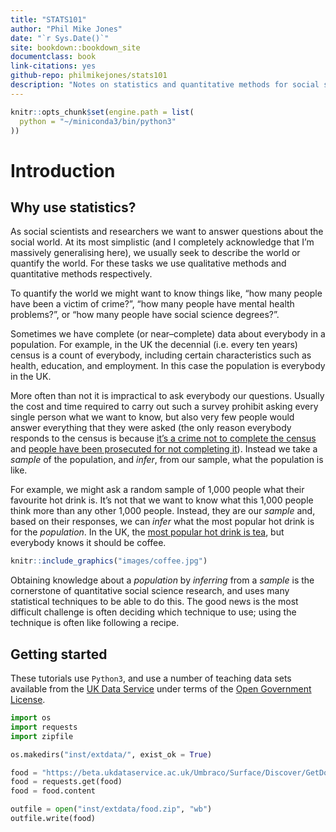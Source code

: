 ```yaml
--- 
title: "STATS101"
author: "Phil Mike Jones"
date: "`r Sys.Date()`"
site: bookdown::bookdown_site
documentclass: book
link-citations: yes
github-repo: philmikejones/stats101
description: "Notes on statistics and quantitative methods for social sciences."
---
```


```r
knitr::opts_chunk$set(engine.path = list(
  python = "~/miniconda3/bin/python3"
))
```


# Introduction


## Why use statistics?

As social scientists and researchers we want to answer questions about the social world.
At its most simplistic (and I completely acknowledge that I'm massively generalising here), we usually seek to describe the world or quantify the world.
For these tasks we use qualitative methods and quantitative methods respectively.

To quantify the world we might want to know things like, "how many people have been a victim of crime?", "how many people have mental health problems?", or "how many people have social science degrees?".

Sometimes we have complete (or near--complete) data about everybody in a population.
For example, in the UK the decennial (i.e. every ten years) census is a count of everybody, including certain characteristics such as health, education, and employment.
In this case the population is everybody in the UK.

More often than not it is impractical to ask everybody our questions.
Usually the cost and time required to carry out such a survey prohibit asking every single person what we want to know, but also very few people would answer everything that they were asked (the only reason everybody responds to the census is because [it's a crime not to complete the census](https://en.wikipedia.org/wiki/Census_in_the_United_Kingdom#Criminal_law) and [people have been prosecuted for not completing it](https://www.theguardian.com/uk/2012/jan/27/120-convicted-census-forms-2011)).
Instead we take a *sample* of the population, and *infer*, from our sample, what the population is like.

For example, we might ask a random sample of 1,000 people what their favourite hot drink is.
It's not that we want to know what this 1,000 people think more than any other 1,000 people.
Instead, they are our *sample* and, based on their responses, we can *infer* what the most popular hot drink is for the *population*.
In the UK, the [most popular hot drink is tea](https://www.statista.com/statistics/697383/favorite-hot-drinks-united-kingdom-uk/), but everybody knows it should be coffee.

```r
knitr::include_graphics("images/coffee.jpg")
```

Obtaining knowledge about a *population* by *inferring* from a *sample* is the cornerstone of quantitative social science research, and uses many statistical techniques to be able to do this.
The good news is the most difficult challenge is often deciding which technique to use; using the technique is often like following a recipe.


## Getting started

These tutorials use `Python3`, and use a number of teaching data sets available from the [UK Data Service](https://www.ukdataservice.ac.uk/) under terms of the [Open Government License](http://www.nationalarchives.gov.uk/doc/open-government-licence/version/3/).

```python
import os
import requests
import zipfile
```

```python
os.makedirs("inst/extdata/", exist_ok = True)
```

```python
food = "https://beta.ukdataservice.ac.uk/Umbraco/Surface/Discover/GetDownload?studyNumber=7932&fileName=7932tab_818dcb297393b2557b07f05acaae70b9.zip"
food = requests.get(food)
food = food.content
```

```python
outfile = open("inst/extdata/food.zip", "wb")
outfile.write(food)
```
